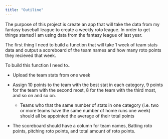 ```yaml
---
title: "Outiline"
---
```



 The purpose of this project is create an app that will take the data from my fantasy baseball league to create a weekly roto league. In order to get things started I am using data from the fantasy league of last year.

The first thing I need to build a function that will take 1 week of team stats data and output a scoreboard of the team names and how many roto points they recieved that week.

To build this function I need to..

* Upload the team stats from one week

* Assign 10 points to the team with the best stat in each category, 9 points for the team with the second most, 8 for the team with the third most, and so on and so on. 
    + Teams who that the same number of stats in one category (i.e. two or more teams have the same number of home runs one week) should all be appointed the average of their total points  


* The scoreboard should have a column for team names, Batting roto points, pitching roto points, and total amount of roto points.
